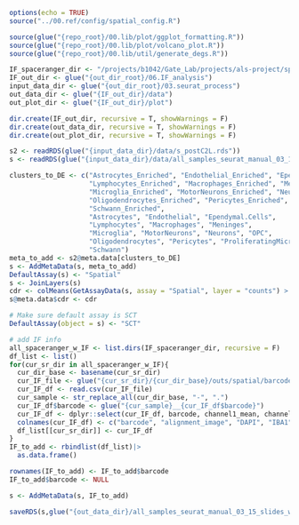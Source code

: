```r
options(echo = TRUE)
source("../00.ref/config/spatial_config.R")

source(glue("{repo_root}/00.lib/plot/ggplot_formatting.R"))
source(glue("{repo_root}/00.lib/plot/volcano_plot.R"))
source(glue("{repo_root}/00.lib/util/generate_degs.R"))

IF_spaceranger_dir <- "/projects/b1042/Gate_Lab/projects/als-project/spatial/02.spaceranger_output_v5_IF_0606"
IF_out_dir <- glue("{out_dir_root}/06.IF_analysis")
input_data_dir <- glue("{out_dir_root}/03.seurat_process")
out_data_dir <- glue("{IF_out_dir}/data")
out_plot_dir <- glue("{IF_out_dir}/plot")

dir.create(IF_out_dir, recursive = T, showWarnings = F)
dir.create(out_data_dir, recursive = T, showWarnings = F)
dir.create(out_plot_dir, recursive = T, showWarnings = F)


```

```r
s2 <- readRDS(glue("{input_data_dir}/data/s_postC2L.rds"))
s <- readRDS(glue("{input_data_dir}/data/all_samples_seurat_manual_03_15_slides.rds"))

clusters_to_DE <- c("Astrocytes_Enriched", "Endothelial_Enriched", "Ependymal.Cells_Enriched",
                    "Lymphocytes_Enriched", "Macrophages_Enriched", "Meninges_Enriched",
                    "Microglia_Enriched", "MotorNeurons_Enriched", "Neurons_Enriched", "OPC_Enriched",
                    "Oligodendrocytes_Enriched", "Pericytes_Enriched", "ProliferatingMicroglia_Enriched",
                    "Schwann_Enriched", 
                    "Astrocytes", "Endothelial", "Ependymal.Cells",
                    "Lymphocytes", "Macrophages", "Meninges",
                    "Microglia", "MotorNeurons", "Neurons", "OPC",
                    "Oligodendrocytes", "Pericytes", "ProliferatingMicroglia",
                    "Schwann")
meta_to_add <- s2@meta.data[clusters_to_DE]
s <- AddMetaData(s, meta_to_add)
DefaultAssay(s) <- "Spatial"
s <- JoinLayers(s)
cdr <- colMeans(GetAssayData(s, assay = "Spatial", layer = "counts") > 0)
s@meta.data$cdr <- cdr

# Make sure default assay is SCT
DefaultAssay(object = s) <- "SCT"

# add IF info
all_spaceranger_w_IF <- list.dirs(IF_spaceranger_dir, recursive = F)
df_list <- list()
for(cur_sr_dir in all_spaceranger_w_IF){
  cur_dir_base <- basename(cur_sr_dir)
  cur_IF_file <- glue("{cur_sr_dir}/{cur_dir_base}/outs/spatial/barcode_fluorescence_intensity.csv")
  cur_IF_df <- read.csv(cur_IF_file)
  cur_sample <- str_replace_all(cur_dir_base, "-", ".")
  cur_IF_df$barcode <- glue("{cur_sample}__{cur_IF_df$barcode}")
  cur_IF_df <- dplyr::select(cur_IF_df, barcode, channel1_mean, channel2_mean, channel3_mean, channel4_mean)
  colnames(cur_IF_df) <- c("barcode", "alignment_image", "DAPI", "IBA1", "MN_distance")
  df_list[[cur_sr_dir]] <- cur_IF_df
}
IF_to_add <- rbindlist(df_list)|>
  as.data.frame()

rownames(IF_to_add) <- IF_to_add$barcode
IF_to_add$barcode <- NULL

s <- AddMetaData(s, IF_to_add)

saveRDS(s,glue("{out_data_dir}/all_samples_seurat_manual_03_15_slides_w_IF.rds"))
```

